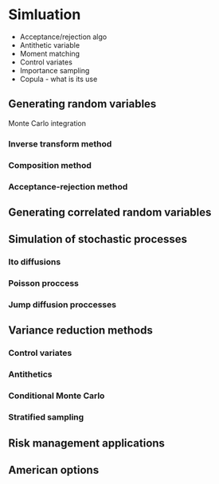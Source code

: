 # Simluation {#sim}

- Acceptance/rejection algo
- Antithetic variable
- Moment matching
- Control variates
- Importance sampling
- Copula - what is its use

## Generating random variables {#sim-generating-rv}

Monte Carlo integration

### Inverse transform method {#sim-generating-rv-inverse-transform}

### Composition method {#sim-generating-rv-composition}

### Acceptance-rejection method {#sim-generating-rv-acceptance-rejection}

## Generating correlated random variables {#sim-generating-corr-rv}

## Simulation of stochastic processes {#sim-stoch-proc}

### Ito diffusions {#sim-stoch-proc-ito}

### Poisson proccess {#sim-stoch-proc-poisson}

### Jump diffusion proccesses {#sim-stoch-proc-jump}

## Variance reduction methods {#sim-var-red}

### Control variates {#sim-var-red-control-variates}

### Antithetics {#sim-var-red-antithetics}

### Conditional Monte Carlo {#sim-var-red-importance-sampling}

### Stratified sampling {#sim-var-red-stratfied-sampling}

## Risk management applications

## American options
